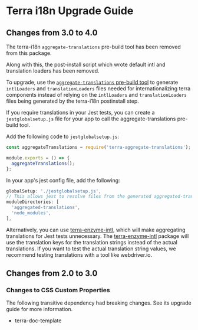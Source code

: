 
<Badge />

# Terra i18n Upgrade Guide

## Changes from 3.0 to 4.0

The terra-i18n `aggregate-translations` pre-build tool has been removed from this package.

Along with this, the post-install script which wrote default intl and translation loaders has been removed.

To upgrade, use the [`aggregate-translations` pre-build tool](https://github.com/cerner/terra-aggregate-translations#--terra-aggregate-translations) to generate `intlLoaders` and `translationLoaders` files needed for internationalizing terra components instead of relying on the `intlLoaders` and `translationLoaders` files being generated by the terra-i18n postinstall step.

If you require translations in your Jest tests, you can create a `jestglobalsetup.js` file for your app to call the aggregate-translations pre-build tool.

Add the following code to `jestglobalsetup.js`:

```js
const aggregateTranslations = require('terra-aggregate-translations');

module.exports = () => {
  aggregateTranslations();
};
```

In your app's jest config file, add the following:

```js
globalSetup: './jestglobalsetup.js',
// This allows jest to resolve files from the generated aggregated-translations in addition to node_modules
moduleDirectories: [
  'aggregated-translations',
  'node_modules',
],
```

Alternatively, you can use [terra-enzyme-intl](https://github.com/cerner/terra-enzyme-intl), which will make aggregating translations for Jest tests unnecessary. The [terra-enzyme-intl](https://github.com/cerner/terra-enzyme-intl) package will use the translation keys for the translation strings instead of the actual translations. If you want to test the actual translation string values, we recommend testing translations with a tool like webdriver.io.

## Changes from 2.0 to 3.0

### Changes to CSS Custom Properties

The following transitive dependency had breaking changes. See its upgrade guide for more information.
* terra-doc-template
